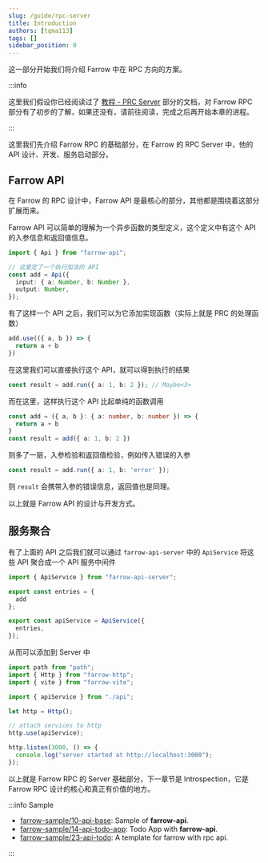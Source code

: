```yaml
---
slug: /guide/rpc-server
title: Introduction
authors: [tqma113]
tags: []
sidebar_position: 0
---
```


这一部分开始我们将介绍 Farrow 中在 RPC 方向的方案。

:::info

这里我们假设你已经阅读过了 [教程 - PRC Server](../../tutorial/rpc-server.mdx) 部分的文档，对 Farrow RPC 部分有了初步的了解，如果还没有，请前往阅读，完成之后再开始本章的进程。

:::

这里我们先介绍 Farrow RPC 的基础部分，在 Farrow 的 RPC Server 中，他的 API 设计、开发、服务启动部分。

## Farrow API

在 Farrow 的 RPC 设计中，Farrow API 是最核心的部分，其他都是围绕着这部分扩展而来。

Farrow API 可以简单的理解为一个异步函数的类型定义，这个定义中有这个 API 的入参信息和返回值信息。

```ts
import { Api } from "farrow-api";

// 这里定了一个执行加法的 API
const add = Api({
  input: { a: Number, b: Number },
  output: Number,
});
```

有了这样一个 API 之后，我们可以为它添加实现函数（实际上就是 PRC 的处理函数）

```ts
add.use(({ a, b }) => {
  return a + b
})
```

在这里我们可以直接执行这个 API，就可以得到执行的结果

```ts
const result = add.run({ a: 1, b: 2 }); // Maybe<3>
```

而在这里，这样执行这个 API 比起单纯的函数调用

```ts
const add = ({ a, b }: { a: number, b: number }) => {
  return a + b
}
const result = add({ a: 1, b: 2 })
```

则多了一层，入参检验和返回值检验，例如传入错误的入参

```ts
const result = add.run({ a: 1, b: 'error' });
```

则 `result` 会携带入参的错误信息，返回值也是同理。

以上就是 Farrow API 的设计与开发方式。

## 服务聚合

有了上面的 API 之后我们就可以通过 `farrow-api-server` 中的 `ApiService` 将这些 API 聚合成一个 API 服务中间件

```ts
import { ApiService } from "farrow-api-server";

export const entries = {
  add
};

export const apiService = ApiService({
  entries,
});
```

从而可以添加到 Server 中

```ts
import path from "path";
import { Http } from "farrow-http";
import { vite } from "farrow-vite";

import { apiService } from "./api";

let http = Http();

// attach services to http
http.use(apiService);

http.listen(3000, () => {
  console.log("server started at http://localhost:3000");
});
```

以上就是 Farrow RPC 的 Server 基础部分，下一章节是 Introspection，它是 Farrow RPC 设计的核心和真正有价值的地方。

:::info Sample

- [farrow-sample/10-api-base](https://github.com/tqma113/farrow-sample/tree/main/samples/10-api-base): Sample of **farrow-api**.
- [farrow-sample/14-api-todo-app](https://github.com/tqma113/farrow-sample/tree/main/samples/14-api-todo-app): Todo App with **farrow-api**.
- [farrow-sample/23-api-todo](https://github.com/tqma113/farrow-sample/tree/main/samples/23-api-todo): A template for farrow with rpc api.

:::
